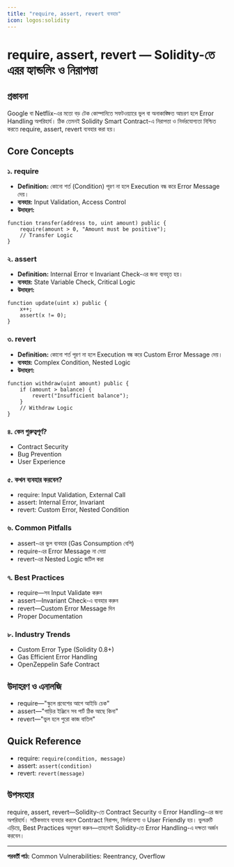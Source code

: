 ```yaml
---
title: "require, assert, revert ব্যবহার"
icon: logos:solidity
---
```


# require, assert, revert — Solidity-তে এরর হ্যান্ডলিং ও নিরাপত্তা

## প্রস্তাবনা

Google বা Netflix-এর মতো বড় টেক কোম্পানিতে সফটওয়্যারে ভুল বা অনাকাঙ্ক্ষিত আচরণ হলে Error Handling অপরিহার্য। ঠিক তেমনই Solidity Smart Contract-এ নিরাপত্তা ও নির্ভরযোগ্যতা নিশ্চিত করতে require, assert, revert ব্যবহার করা হয়।

## Core Concepts

### ১. require
- **Definition:** কোনো শর্ত (Condition) পূরণ না হলে Execution বন্ধ করে Error Message দেয়।
- **ব্যবহার:** Input Validation, Access Control
- **উদাহরণ:**
```solidity
function transfer(address to, uint amount) public {
    require(amount > 0, "Amount must be positive");
    // Transfer Logic
}
```

### ২. assert
- **Definition:** Internal Error বা Invariant Check-এর জন্য ব্যবহৃত হয়।
- **ব্যবহার:** State Variable Check, Critical Logic
- **উদাহরণ:**
```solidity
function update(uint x) public {
    x++;
    assert(x != 0);
}
```

### ৩. revert
- **Definition:** কোনো শর্ত পূরণ না হলে Execution বন্ধ করে Custom Error Message দেয়।
- **ব্যবহার:** Complex Condition, Nested Logic
- **উদাহরণ:**
```solidity
function withdraw(uint amount) public {
    if (amount > balance) {
        revert("Insufficient balance");
    }
    // Withdraw Logic
}
```

### ৪. কেন গুরুত্বপূর্ণ?
- Contract Security
- Bug Prevention
- User Experience

### ৫. কখন ব্যবহার করবেন?
- require: Input Validation, External Call
- assert: Internal Error, Invariant
- revert: Custom Error, Nested Condition

### ৬. Common Pitfalls
- assert-এর ভুল ব্যবহার (Gas Consumption বেশি)
- require-এর Error Message না দেয়া
- revert-এর Nested Logic জটিল করা

### ৭. Best Practices
- require—সব Input Validate করুন
- assert—Invariant Check-এ ব্যবহার করুন
- revert—Custom Error Message দিন
- Proper Documentation

### ৮. Industry Trends
- Custom Error Type (Solidity 0.8+)
- Gas Efficient Error Handling
- OpenZeppelin Safe Contract

## উদাহরণ ও এনালজি
- require—"স্কুলে প্রবেশের আগে আইডি চেক"
- assert—"গাড়ির ইঞ্জিনে সব পার্ট ঠিক আছে কিনা"
- revert—"ভুল হলে পুরো কাজ বাতিল"

## Quick Reference
- require: `require(condition, message)`
- assert: `assert(condition)`
- revert: `revert(message)`

## উপসংহার

require, assert, revert—Solidity-তে Contract Security ও Error Handling-এর জন্য অপরিহার্য। সঠিকভাবে ব্যবহার করলে Contract নিরাপদ, নির্ভরযোগ্য ও User Friendly হয়। ভুলত্রুটি এড়িয়ে, Best Practices অনুসরণ করুন—তাহলেই Solidity-তে Error Handling-এ দক্ষতা অর্জন করবেন।

---

**পরবর্তী পাঠ:** Common Vulnerabilities: Reentrancy, Overflow
